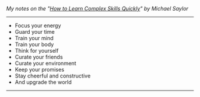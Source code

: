 <SmoothRender>

_My notes on the "[How to Learn Complex Skills Quickly](https://www.youtube.com/watch?v=pHN7BXpdAPQ)" by Michael Saylor_

---

- Focus your energy
- Guard your time
- Train your mind
- Train your body
- Think for yourself
- Curate your friends
- Curate your environment
- Keep your promises
- Stay cheerful and constructive
- And upgrade the world

---

</SmoothRender>
